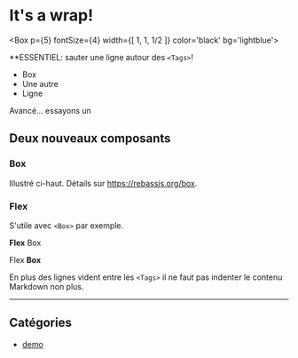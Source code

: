 # It's a wrap!

<Box
  p={5}
  fontSize={4}
  width={[ 1, 1, 1/2 ]}
  color='black'
  bg='lightblue'>

\*\*ESSENTIEL: sauter une ligne autour des `<Tags>`!

- Box
- Une autre
- Ligne

Avancé... essayons un

<Clock />

</Box>

## Deux nouveaux composants

### Box

Illustré ci-haut. Détails sur <https://rebassjs.org/box>.

### Flex

S'utile avec `<Box>` par exemple.

<Flex>
<Box
  p={3}
  fontSize={5}
  width={1/2}
  color='grey'
  bg='yellow'>

**Flex** Box

</Box>
<Box
  p={3}
  fontSize={5}
  width={1/2}
  color='grey'
  bg='green'>

Flex **Box**

</Box>
</Flex>

En plus des lignes vident entre les `<Tags>` il ne faut pas indenter le contenu Markdown non plus.

---

## Catégories

- [demo](/custom/demo)

